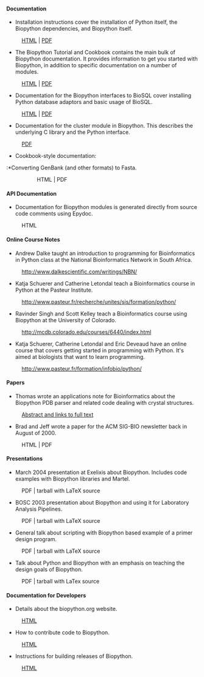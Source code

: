 ==== Documentation ====

* Installation instructions cover the installation of Python itself, the Biopython dependencies, and Biopython itself. 
:[http://biopython.open-bio.org/static/DIST/Installation.html HTML] | [http://biopython.open-bio.org/static/DIST/Installation.pdf PDF]
* The Biopython Tutorial and Cookbook contains the main bulk of Biopython documentation. It provides information to get you started with Biopython, in addition to specific documentation on a number of modules. 
:[http://biopython.open-bio.org/static/DIST/Tutorial.html HTML] | [http://biopython.open-bio.org/static/DIST/Tutorial.pdf PDF]
* Documentation for the Biopython interfaces to BioSQL cover installing Python database adaptors and basic usage of BioSQL. 
:[http://biopython.open-bio.org/static/DIST/python_biosql_basic.html HTML] | [http://biopython.open-bio.org/static/DIST/python_biosql_basic.pdf PDF]
* Documentation for the cluster module in Biopython. This describes the underlying C library and the Python interface. 
:[http://biopython.open-bio.org/static/DIST/cluster.pdf PDF]
* Cookbook-style documentation:
:*Converting GenBank (and other formats) to Fasta. 
::HTML | PDF
:*Writing Tests for Biopython. 
::HTML | PDF
:*Logistic Regression supervised learning. 
::HTML | PDF
:*The Biopython Structural Bioinformatics FAQ. 
::PDF
:*Working with restriction enzymes. 
::HTML

==== API Documentation ====

* Documentation for Biopython modules is generated directly from source code comments using Epydoc.
:HTML

==== Online Course Notes ====

* Andrew Dalke taught an introduction to programming for Bioinformatics in Python class at the National Bioinformatics Network in South Africa.
:http://www.dalkescientific.com/writings/NBN/
* Katja Schuerer and Catherine Letondal teach a Bioinformatics course in Python at the Pasteur Institute.
:http://www.pasteur.fr/recherche/unites/sis/formation/python/
* Ravinder Singh and Scott Kelley teach a Bioinformatics course using Biopython at the University of Colorado.
:http://mcdb.colorado.edu/courses/6440/index.html
* Katja Schuerer, Catherine Letondal and Eric Deveaud have an online course that covers getting started in programming with Python. It's aimed at biologists that want to learn programming.
:http://www.pasteur.fr/formation/infobio/python/

==== Papers ====

*Thomas wrote an applications note for Bioinformatics about the Biopython PDB parser and related code dealing with crystal structures.
:[http://bioinformatics.oupjournals.org/cgi/content/abstract/19/17/2308 Abstract and links to full text]
*Brad and Jeff wrote a paper for the ACM SIG-BIO newsletter back in August of 2000.
:HTML | PDF

==== Presentations ====

* March 2004 presentation at Exelixis about Biopython. Includes code examples with Biopython libraries and Martel.
:PDF | tarball with LaTeX source
* BOSC 2003 presentation about Biopython and using it for Laboratory Analysis Pipelines.
:PDF | tarball with LaTeX source
* General talk about scripting with Biopython based example of a primer design program.
:PDF | tarball with LaTeX source
* Talk about Python and Biopython with an emphasis on teaching the design goals of Biopython.
:PDF | tarball with LaTex source

==== Documentation for Developers ====

* Details about the biopython.org website.
:[[website|HTML]]
* How to contribute code to Biopython.
:[[Contributing|HTML]]
* Instructions for building releases of Biopython.
:[[Building a release|HTML]]